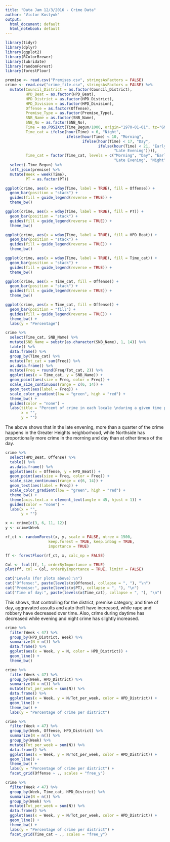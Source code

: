 ---
title: "Data Jam 12/3/2016 - Crime Data"
author: "Victor Kostyuk"
output:
  html_document: default
  html_notebook: default
---

```{r setup, include = FALSE, message = FALSE}
library(tidyr)
library(dplyr)
library(ggplot2)
library(RColorBrewer)
library(lubridate)
library(randomForest)
library(forestFloor)
```

```{r, message = FALSE, warning = FALSE}
premise <- read.csv("Premises.csv", stringsAsFactors = FALSE)
crime <- read.csv("crime_file.csv", stringsAsFactors = FALSE) %>%
  mutate(Council_District = as.factor(Council_District),
         HPD_Beat = as.factor(HPD_Beat),
         HPD_District = as.factor(HPD_District),
         HPD_Division = as.factor(HPD_Division),
         Offense = as.factor(Offense),
         Premise_Type = as.factor(Premise_Type),
         SNB_Name = as.factor(SNB_Name),
         SNB_No = as.factor(SNB_No),
         Time = as.POSIXct(Time_Begun/1000, origin="1970-01-01", tz="GMT"),
         Time_cat = ifelse(hour(Time) < 6, "Night",
                           ifelse(hour(Time) < 10, "Morning",
                                  ifelse(hour(Time) < 17, "Day", 
                                         ifelse(hour(Time) < 21, "Early evening",
                                                "Late Evening")))),
         Time_cat = factor(Time_cat, levels = c("Morning", "Day", "Early evening",
                                                "Late Evening", "Night"))) %>%
  select(-Time_Begun) %>%
  left_join(premise) %>%
  mutate(Week = week(Time),
         PT = as.factor(PT)) 
```

```{r}
ggplot(crime, aes(x = wday(Time, label = TRUE), fill = Offense)) +
  geom_bar(position = "stack") +
  guides(fill = guide_legend(reverse = TRUE)) +
  theme_bw()
```
```{r}
ggplot(crime, aes(x = wday(Time, label = TRUE), fill = PT)) +
  geom_bar(position = "stack") +
  guides(fill = guide_legend(reverse = TRUE)) +
  theme_bw()
```

```{r}
ggplot(crime, aes(x = wday(Time, label = TRUE), fill = HPD_Beat)) +
  geom_bar(position = "stack") +
  guides(fill = guide_legend(reverse = TRUE)) +
  theme_bw()
```

```{r}
ggplot(crime, aes(x = wday(Time, label = TRUE), fill = Time_cat)) +
  geom_bar(position = "stack") +
  guides(fill = guide_legend(reverse = TRUE)) +
  theme_bw()
```

```{r}
ggplot(crime, aes(x = Time_cat, fill = Offense)) +
  geom_bar(position = "stack") +
  guides(fill = guide_legend(reverse = TRUE)) +
  theme_bw()
```

```{r}
ggplot(crime, aes(x = Time_cat, fill = Offense)) +
  geom_bar(position = "fill") +
  guides(fill = guide_legend(reverse = TRUE)) +
  theme_bw() +
  labs(y = "Percentage")
```

```{r}
crime %>%
  select(Time_cat, SNB_Name) %>%
  mutate(SNB_Name = substr(as.character(SNB_Name), 1, 14)) %>%
  table() %>% 
  data.frame() %>%
  group_by(Time_cat) %>%
  mutate(Tot_cat = sum(Freq)) %>%
  as.data.frame() %>% 
  mutate(Freq = round(Freq/Tot_cat, 2)) %>%
  ggplot(aes(x = Time_cat, y = SNB_Name)) +
  geom_point(aes(size = Freq, color = Freq)) +
  scale_size_continuous(range = c(6, 14)) +
  geom_text(aes(label = Freq)) +
  scale_color_gradient(low = "green", high = "red") +
  theme_bw() +
  guides(color = "none") +
  labs(title = "Percent of crime in each locale \nduring a given time period",
       x = "",
       y = "")
```

The above shows that in the late envening, more than a quarter of the crime happens in the Greater Heights neighborhood, while Northside has proportionally more crime in the morning and day than at other times of the day. 

```{r}
crime %>%
  select(HPD_Beat, Offense) %>%
  table() %>%
  as.data.frame() %>% 
  ggplot(aes(x = Offense, y = HPD_Beat)) +
  geom_point(aes(size = Freq, color = Freq)) +
  scale_size_continuous(range = c(6, 14)) +
  geom_text(aes(label = Freq)) +
  scale_color_gradient(low = "green", high = "red") +
  theme_bw() +
  theme(axis.text.x = element_text(angle = 45, hjust = 1)) +
  guides(color = "none") +
  labs(x = "",
       y = "")
```

```{r, results = "hide"}
x <- crime[c(3, 6, 11, 12)]
y <- crime$Week

rf_ct <- randomForest(x, y, scale = FALSE, ntree = 1500,
                   keep.forest = TRUE, keep.inbag = TRUE,
                   importance = TRUE)

ff <- forestFloor(rf_ct, x, calc_np = FALSE)
```

```{r, message = FALSE}
Col <- fcol(ff, 1, orderByImportance = TRUE)
plot(ff, col = Col, orderByImportance = TRUE, limitY = FALSE)
```

```{r, comment = NA, echo = FALSE}
cat("Levels (for plots above):\n")
cat("Offense:", paste(levels(x$Offense), collapse = ", "), "\n")
cat("Premise:", paste(levels(x$PT), collapse = ", "), "\n")
cat("Time of day:", paste(levels(x$Time_cat), collapse = ", "), "\n")
```

This shows, that controlling for the district, premise category, and time of day, aggravated assults and auto theft have increased, while rape and robbery have decreased over time. Also, crime during daytime has decreased while evening and night crime has slightly increased.

```{r}
crime %>%
  filter(Week < 47) %>%
  group_by(HPD_District, Week) %>%
  summarize(N = n()) %>%
  data.frame() %>%
  ggplot(aes(x = Week, y = N, color = HPD_District)) +
  geom_line() +
  theme_bw()
```

```{r}
crime %>%
  filter(Week < 47) %>%
  group_by(Week, HPD_District) %>%
  summarize(N = n()) %>%
  mutate(Tot_per_week = sum(N)) %>%
  data.frame() %>% 
  ggplot(aes(x = Week, y = N/Tot_per_week, color = HPD_District)) +
  geom_line() +
  theme_bw() +
  labs(y = "Percentage of crime per district")
```

```{r}
crime %>%
  filter(Week < 47) %>%
  group_by(Week, Offense, HPD_District) %>%
  summarize(N = n()) %>%
  group_by(Week) %>%
  mutate(Tot_per_week = sum(N)) %>%
  data.frame() %>% 
  ggplot(aes(x = Week, y = N/Tot_per_week, color = HPD_District)) +
  geom_line() +
  theme_bw() +
  labs(y = "Percentage of crime per district") +
  facet_grid(Offense ~ ., scales = "free_y")
```

```{r}
crime %>%
  filter(Week < 47) %>%
  group_by(Week, Time_cat, HPD_District) %>%
  summarize(N = n()) %>%
  group_by(Week) %>%
  mutate(Tot_per_week = sum(N)) %>%
  data.frame() %>% 
  ggplot(aes(x = Week, y = N/Tot_per_week, color = HPD_District)) +
  geom_line() +
  theme_bw() +
  labs(y = "Percentage of crime per district") +
  facet_grid(Time_cat ~ ., scales = "free_y")
```